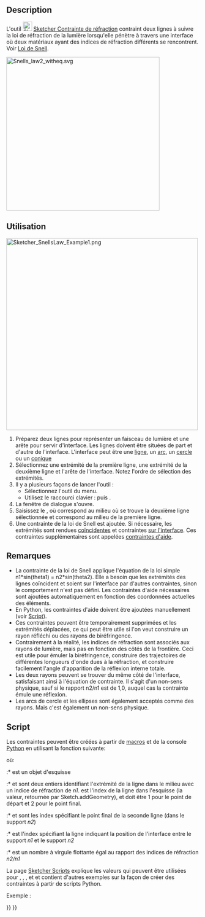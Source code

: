 <languages/>

{{Docnav/fr
|[[Sketcher_ConstrainBlock/fr|Contrainte de blocage]]
|[[Sketcher_ToggleDrivingConstraint/fr|Contraintes pilotantes]]
|[[Sketcher_Workbench/fr|Atelier Sketcher]]
|IconL=Sketcher_ConstrainBlock.svg
|IconR=Sketcher_ToggleDrivingConstraint.svg
|IconC=Workbench_Sketcher.svg
}}

{{GuiCommand/fr
|Name=Sketcher ConstrainSnellsLaw
|Name/fr=Sketcher Contrainte de réfraction
|MenuLocation=Esquisse → Contraintes d'esquisse → Contrainte de réfraction (Loi de Snell)
|Workbenches=[[Sketcher_Workbench/fr|Sketcher]]
|Shortcut={{KEY|K}} {{KEY|W}}
|Version=0.15
}}

==Description== 

L'outil [[Image:Sketcher_ConstrainSnellsLaw.svg|24px]] [[Sketcher_ConstrainSnellsLaw/fr|Sketcher Contrainte de réfraction]] contraint deux lignes à suivre la loi de réfraction de la lumière lorsqu'elle pénètre à travers une interface où deux matériaux ayant des indices de réfraction différents se rencontrent. Voir [http://fr.wikipedia.org/wiki/Loi_de_Snell_Descartes Loi de Snell].

[[Image:Snells_law2_witheq.svg|x400px]]
{{Caption|Loi de Snell}}

<span id="Usage"></span>
==Utilisation== 

[[Image:Sketcher_SnellsLaw_Example1.png|500px]]
{{Caption|La séquence des clics est indiquée par des flèches jaunes avec des nombres, n1 et n2 indiquent où les indices de réfraction se trouvent.}}

# Préparez deux lignes pour représenter un faisceau de lumière et une arête pour servir d'interface. Les lignes doivent être situées de part et d'autre de l'interface. L'interface peut être une [[Sketcher_CreateLine/fr|ligne]], un [[Sketcher_CompCreateArc/fr|arc]], un [[Sketcher_CompCreateCircle/fr|cercle]] ou un [[Sketcher_CompCreateConic/fr|conique]]
# Sélectionnez une extrémité de la première ligne, une extrémité de la deuxième ligne et l'arête de l'interface. Notez l'ordre de sélection des extrémités.
# Il y a plusieurs façons de lancer l'outil :
#* Sélectionnez l'outil {{MenuCommand|Esquisse → Contraintes de l'esquisse → [[Image:Sketcher_ConstrainSnellsLaw.svg|16px]] Contrainte de réfraction (loi de Snell)}} du menu.
#* Utilisez le raccourci clavier : {{KEY|K}} puis {{KEY|W}}.
# La fenêtre de dialogue {{MenuCommand|Rapport d'indice de réfraction}} s'ouvre.
# Saisissez le {{MenuCommand|Rapport n2/n1}}, où {{MenuCommand|n2}} correspond au milieu où se trouve la deuxième ligne sélectionnée et {{MenuCommand|n1}} correspond au milieu de la première ligne.
# Une contrainte de la loi de Snell est ajoutée. Si nécessaire, les extrémités sont rendues [[Sketcher_ConstrainCoincident/fr|coïncidentes]] et contraintes [[Sketcher_ConstrainPointOnObject/fr|sur l'interface]]. Ces contraintes supplémentaires sont appelées [[Sketcher_helper_constraint/fr|contraintes d'aide]].

<span id="Notes"></span>
==Remarques==

* La contrainte de la loi de Snell applique l'équation de la loi simple n1*sin(theta1) = n2*sin(theta2). Elle a besoin que les extrémités des lignes coïncident et soient sur l'interface par d'autres contraintes, sinon le comportement n'est pas défini. Les contraintes d'aide nécessaires sont ajoutées automatiquement en fonction des coordonnées actuelles des éléments.
* En Python, les contraintes d'aide doivent être ajoutées manuellement (voir [[#Script|Script]]).
* Ces contraintes peuvent être temporairement supprimées et les extrémités déplacées, ce qui peut être utile si l'on veut construire un rayon réfléchi ou des rayons de biréfringence.
* Contrairement à la réalité, les indices de réfraction sont associés aux rayons de lumière, mais pas en fonction des côtés de la frontière. Ceci est utile pour émuler la biréfringence, construire des trajectoires de différentes longueurs d'onde dues à la réfraction, et construire facilement l'angle d'apparition de la réflexion interne totale. 
* Les deux rayons peuvent se trouver du même côté de l'interface, satisfaisant ainsi à l'équation de contrainte. Il s'agit d'un non-sens physique, sauf si le rapport n2/n1 est de 1,0, auquel cas la contrainte émule une réflexion.
* Les arcs de cercle et les ellipses sont également acceptés comme des rayons. Mais c'est également un non-sens physique.

<span id="Scripting"></span>
==Script==

Les contraintes peuvent être créées à partir de [[Macros/fr|macros]] et de la console [[Python/fr|Python]] en utilisant la fonction suivante:

{{Code|code=
Sketch.addConstraint(Sketcher.Constraint('SnellsLaw',line1,pointpos1,line2,pointpos2,interface,n2byn1))
}}

où:
:* {{incode|Sketch}} est un objet d'esquisse
:* {{incode|line1}} et {{incode|pointpos1}} sont deux entiers identifiant l'extrémité de la ligne dans le milieu avec un indice de réfraction de ''n1''. {{incode|line1}} est l'index de la ligne dans l'esquisse (la valeur, retournée par Sketch.addGeometry), et {{incode|pointpos1}} doit être 1 pour le point de départ et 2 pour le point final.
:* {{incode|line2}} et {{incode|pointpos2}} sont les index spécifiant le point final de la seconde ligne (dans le support ''n2'')
:* {{incode|interface}} est l'index spécifiant la ligne indiquant la position de l'interface entre le support ''n1'' et le support ''n2''
:* {{incode|n2byn1}} est un nombre à virgule flottante égal au rapport des indices de réfraction ''n2/n1''

La page [[Sketcher_scripting/fr|Sketcher Scripts]] explique les valeurs qui peuvent être utilisées pour {{incode|line1}}, {{incode|pointpos1}}, {{incode|line2}}, {{incode|pointpos2}} et {{incode|interface}} et contient d'autres exemples sur la façon de créer des contraintes à partir de scripts Python.

Exemple :

{{Code|code=
import Sketcher
import Part
import FreeCAD

StartPoint = 1
EndPoint = 2

f = App.activeDocument().addObject("Sketcher::SketchObject","Sketch")

# add geometry to the sketch
icir = f.addGeometry(Part.Circle(App.Vector(-547.612366,227.479736,0),App.Vector(0,0,1),68.161979))
iline1 = f.addGeometry(Part.LineSegment(App.Vector(-667.331726,244.127090,0),App.Vector(-604.284241,269.275238,0)))
iline2 = f.addGeometry(Part.LineSegment(App.Vector(-604.284241,269.275238,0),App.Vector(-490.940491,256.878265,0)))
# add constraints
# helper constraints:
f.addConstraint(Sketcher.Constraint('Coincident',iline1,EndPoint,iline2,StartPoint)) 
f.addConstraint(Sketcher.Constraint('PointOnObject',iline1,EndPoint,icir)) 
# the Snell's law:
f.addConstraint(Sketcher.Constraint('SnellsLaw',iline1,EndPoint,iline2,StartPoint,icir,1.47))

App.ActiveDocument.recompute() 
}}


{{Docnav/fr
|[[Sketcher_ConstrainBlock/fr|Contrainte de blocage]]
|[[Sketcher_ToggleDrivingConstraint/fr|Contraintes pilotantes]]
|[[Sketcher_Workbench/fr|Atelier Sketcher]]
|IconL=Sketcher_ConstrainBlock.svg
|IconR=Sketcher_ToggleDrivingConstraint.svg
|IconC=Workbench_Sketcher.svg
}}

{{Sketcher_Tools_navi{{#translation:}}}}
{{Userdocnavi{{#translation:}}}}